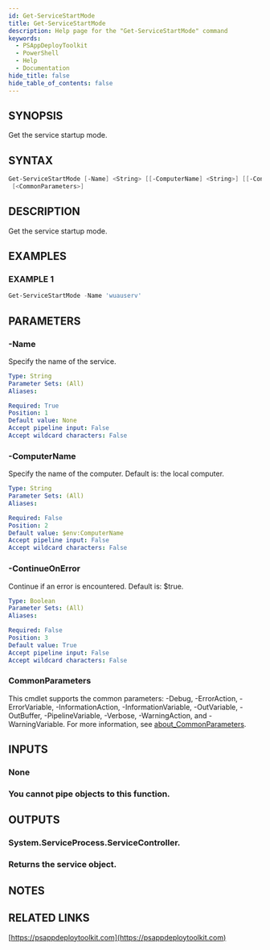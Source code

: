 ```yaml
---
id: Get-ServiceStartMode
title: Get-ServiceStartMode
description: Help page for the "Get-ServiceStartMode" command
keywords:
  - PSAppDeployToolkit
  - PowerShell
  - Help
  - Documentation
hide_title: false
hide_table_of_contents: false
---
```


## SYNOPSIS

Get the service startup mode.

## SYNTAX

```powershell
Get-ServiceStartMode [-Name] <String> [[-ComputerName] <String>] [[-ContinueOnError] <Boolean>]
 [<CommonParameters>]
```

## DESCRIPTION

Get the service startup mode.

## EXAMPLES

### EXAMPLE 1

```powershell
Get-ServiceStartMode -Name 'wuauserv'
```

## PARAMETERS

### -Name

Specify the name of the service.

```yaml
Type: String
Parameter Sets: (All)
Aliases:

Required: True
Position: 1
Default value: None
Accept pipeline input: False
Accept wildcard characters: False
```

### -ComputerName

Specify the name of the computer.
Default is: the local computer.

```yaml
Type: String
Parameter Sets: (All)
Aliases:

Required: False
Position: 2
Default value: $env:ComputerName
Accept pipeline input: False
Accept wildcard characters: False
```

### -ContinueOnError

Continue if an error is encountered.
Default is: $true.

```yaml
Type: Boolean
Parameter Sets: (All)
Aliases:

Required: False
Position: 3
Default value: True
Accept pipeline input: False
Accept wildcard characters: False
```

### CommonParameters

This cmdlet supports the common parameters: -Debug, -ErrorAction, -ErrorVariable, -InformationAction, -InformationVariable, -OutVariable, -OutBuffer, -PipelineVariable, -Verbose, -WarningAction, and -WarningVariable. For more information, see [about_CommonParameters](http://go.microsoft.com/fwlink/?LinkID=113216).

## INPUTS

### None

### You cannot pipe objects to this function.
## OUTPUTS

### System.ServiceProcess.ServiceController.

### Returns the service object.
## NOTES

## RELATED LINKS

[https://psappdeploytoolkit.com](https://psappdeploytoolkit.com)
